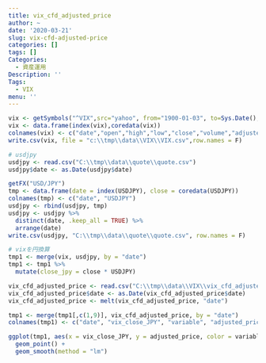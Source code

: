 ```yaml
---
title: vix_cfd_adjusted_price
author: ~
date: '2020-03-21'
slug: vix-cfd-adjusted-price
categories: []
tags: []
Categories:
  - 資産運用
Description: ''
Tags:
  - VIX
menu: ''
---
```

```r
vix <- getSymbols("^VIX",src="yahoo", from="1900-01-03", to=Sys.Date(), auto.assign=FALSE)
vix <- data.frame(index(vix),coredata(vix))
colnames(vix) <- c("date","open","high","low","close","volume","adjusted")
write.csv(vix, file = "c:\\tmp\\data\\VIX\\VIX.csv",row.names = F)

# usdjpy
usdjpy <- read.csv("C:\\tmp\\data\\quote\\quote.csv")
usdjpy$date <- as.Date(usdjpy$date)

getFX("USD/JPY")
tmp <- data.frame(date = index(USDJPY), close = coredata(USDJPY))
colnames(tmp) <- c("date", "USDJPY")
usdjpy <- rbind(usdjpy, tmp)
usdjpy <- usdjpy %>%
  distinct(date, .keep_all = TRUE) %>%
  arrange(date)
write.csv(usdjpy, "C:\\tmp\\data\\quote\\quote.csv", row.names = F)

# vixを円換算
tmp1 <- merge(vix, usdjpy, by = "date")
tmp1 <- tmp1 %>%
  mutate(close_jpy = close * USDJPY)

vix_cfd_adjusted_price <- read.csv("C:\\tmp\\data\\VIX\\vix_cfd_adjusted_price.csv")
vix_cfd_adjusted_price$date <- as.Date(vix_cfd_adjusted_price$date)
vix_cfd_adjusted_price <- melt(vix_cfd_adjusted_price, "date")

tmp1 <- merge(tmp1[,c(1,9)], vix_cfd_adjusted_price, by = "date")
colnames(tmp1) <- c("date", "vix_close_JPY", "variable", "adjusted_price")

ggplot(tmp1, aes(x = vix_close_JPY, y = adjusted_price, color = variable)) +
  geom_point() +
  geom_smooth(method = "lm")

```
